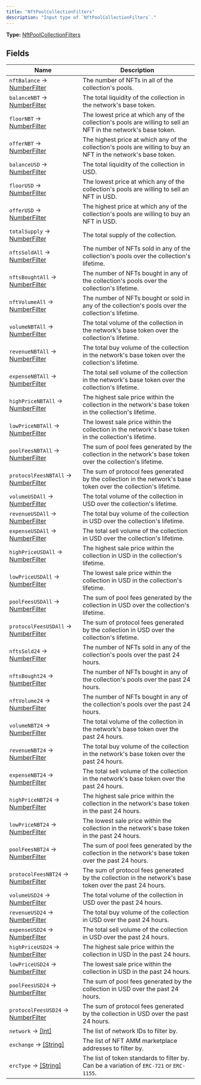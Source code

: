 ```yaml
---
title: "NftPoolCollectionFilters"
description: "Input type of `NftPoolCollectionFilters`."
---
```


**Type:** [NftPoolCollectionFilters](/api-reference/types/nftpoolcollectionfilters)

## Fields

| Name | Description |
|------|-------------|
| `nftBalance` → [NumberFilter](/api-reference/types/numberfilter) | The number of NFTs in all of the collection's pools. |
| `balanceNBT` → [NumberFilter](/api-reference/types/numberfilter) | The total liquidity of the collection in the network's base token. |
| `floorNBT` → [NumberFilter](/api-reference/types/numberfilter) | The lowest price at which any of the collection's pools are willing to sell an NFT in the network's base token. |
| `offerNBT` → [NumberFilter](/api-reference/types/numberfilter) | The highest price at which any of the collection's pools are willing to buy an NFT in the network's base token. |
| `balanceUSD` → [NumberFilter](/api-reference/types/numberfilter) | The total liquidity of the collection in USD. |
| `floorUSD` → [NumberFilter](/api-reference/types/numberfilter) | The lowest price at which any of the collection's pools are willing to sell an NFT in USD. |
| `offerUSD` → [NumberFilter](/api-reference/types/numberfilter) | The highest price at which any of the collection's pools are willing to buy an NFT in USD. |
| `totalSupply` → [NumberFilter](/api-reference/types/numberfilter) | The total supply of the collection. |
| `nftsSoldAll` → [NumberFilter](/api-reference/types/numberfilter) | The number of NFTs sold in any of the collection's pools over the collection's lifetime. |
| `nftsBoughtAll` → [NumberFilter](/api-reference/types/numberfilter) | The number of NFTs bought in any of the collection's pools over the collection's lifetime. |
| `nftVolumeAll` → [NumberFilter](/api-reference/types/numberfilter) | The number of NFTs bought or sold in any of the collection's pools over the collection's lifetime. |
| `volumeNBTAll` → [NumberFilter](/api-reference/types/numberfilter) | The total volume of the collection in the network's base token over the collection's lifetime. |
| `revenueNBTAll` → [NumberFilter](/api-reference/types/numberfilter) | The total buy volume of the collection in the network's base token over the collection's lifetime. |
| `expenseNBTAll` → [NumberFilter](/api-reference/types/numberfilter) | The total sell volume of the collection in the network's base token over the collection's lifetime. |
| `highPriceNBTAll` → [NumberFilter](/api-reference/types/numberfilter) | The highest sale price within the collection in the network's base token in the collection's lifetime. |
| `lowPriceNBTAll` → [NumberFilter](/api-reference/types/numberfilter) | The lowest sale price within the collection in the network's base token in the collection's lifetime. |
| `poolFeesNBTAll` → [NumberFilter](/api-reference/types/numberfilter) | The sum of pool fees generated by the collection in the network's base token over the collection's lifetime. |
| `protocolFeesNBTAll` → [NumberFilter](/api-reference/types/numberfilter) | The sum of protocol fees generated by the collection in the network's base token over the collection's lifetime. |
| `volumeUSDAll` → [NumberFilter](/api-reference/types/numberfilter) | The total volume of the collection in USD over the collection's lifetime. |
| `revenueUSDAll` → [NumberFilter](/api-reference/types/numberfilter) | The total buy volume of the collection in USD over the collection's lifetime. |
| `expenseUSDAll` → [NumberFilter](/api-reference/types/numberfilter) | The total sell volume of the collection in USD over the collection's lifetime. |
| `highPriceUSDAll` → [NumberFilter](/api-reference/types/numberfilter) | The highest sale price within the collection in USD in the collection's lifetime. |
| `lowPriceUSDAll` → [NumberFilter](/api-reference/types/numberfilter) | The lowest sale price within the collection in USD in the collection's lifetime. |
| `poolFeesUSDAll` → [NumberFilter](/api-reference/types/numberfilter) | The sum of pool fees generated by the collection in USD over the collection's lifetime. |
| `protocolFeesUSDAll` → [NumberFilter](/api-reference/types/numberfilter) | The sum of protocol fees generated by the collection in USD over the collection's lifetime. |
| `nftsSold24` → [NumberFilter](/api-reference/types/numberfilter) | The number of NFTs sold in any of the collection's pools over the past 24 hours. |
| `nftsBought24` → [NumberFilter](/api-reference/types/numberfilter) | The number of NFTs bought in any of the collection's pools over the past 24 hours. |
| `nftVolume24` → [NumberFilter](/api-reference/types/numberfilter) | The number of NFTs bought in any of the collection's pools over the past 24 hours. |
| `volumeNBT24` → [NumberFilter](/api-reference/types/numberfilter) | The total volume of the collection in the network's base token over the past 24 hours. |
| `revenueNBT24` → [NumberFilter](/api-reference/types/numberfilter) | The total buy volume of the collection in the network's base token over the past 24 hours. |
| `expenseNBT24` → [NumberFilter](/api-reference/types/numberfilter) | The total sell volume of the collection in the network's base token over the past 24 hours. |
| `highPriceNBT24` → [NumberFilter](/api-reference/types/numberfilter) | The highest sale price within the collection in the network's base token in the past 24 hours. |
| `lowPriceNBT24` → [NumberFilter](/api-reference/types/numberfilter) | The lowest sale price within the collection in the network's base token in the past 24 hours. |
| `poolFeesNBT24` → [NumberFilter](/api-reference/types/numberfilter) | The sum of pool fees generated by the collection in the network's base token over the past 24 hours. |
| `protocolFeesNBT24` → [NumberFilter](/api-reference/types/numberfilter) | The sum of protocol fees generated by the collection in the network's base token over the past 24 hours. |
| `volumeUSD24` → [NumberFilter](/api-reference/types/numberfilter) | The total volume of the collection in USD over the past 24 hours. |
| `revenueUSD24` → [NumberFilter](/api-reference/types/numberfilter) | The total buy volume of the collection in USD over the past 24 hours. |
| `expenseUSD24` → [NumberFilter](/api-reference/types/numberfilter) | The total sell volume of the collection in USD over the past 24 hours. |
| `highPriceUSD24` → [NumberFilter](/api-reference/types/numberfilter) | The highest sale price within the collection in USD in the past 24 hours. |
| `lowPriceUSD24` → [NumberFilter](/api-reference/types/numberfilter) | The lowest sale price within the collection in USD in the past 24 hours. |
| `poolFeesUSD24` → [NumberFilter](/api-reference/types/numberfilter) | The sum of pool fees generated by the collection in USD over the past 24 hours. |
| `protocolFeesUSD24` → [NumberFilter](/api-reference/types/numberfilter) | The sum of protocol fees generated by the collection in USD over the past 24 hours. |
| `network` → [[Int]](/api-reference/types/int) | The list of network IDs to filter by. |
| `exchange` → [[String]](/api-reference/types/string) | The list of NFT AMM marketplace addresses to filter by. |
| `ercType` → [[String]](/api-reference/types/string) | The list of token standards to filter by. Can be a variation of `ERC-721` or `ERC-1155`. |

